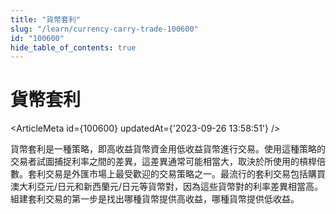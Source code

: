 ```yaml
---
title: "貨幣套利"
slug: "/learn/currency-carry-trade-100600"
id: "100600"
hide_table_of_contents: true
---
```



# 貨幣套利

<ArticleMeta id={100600} updatedAt={'2023-09-26 13:58:51'} />
<div className='border-solid border-b border-t-0 my-4 border-[var(--ifm-color-gray-300)]' />

貨幣套利是一種策略，即高收益貨幣資金用低收益貨幣進行交易。使用這種策略的交易者試圖捕捉利率之間的差異，這差異通常可能相當大，取決於所使用的槓桿倍數。套利交易是外匯市場上最受歡迎的交易策略之一。最流行的套利交易包括購買澳大利亞元/日元和新西蘭元/日元等貨幣對，因為這些貨幣對的利率差異相當高。組建套利交易的第一步是找出哪種貨幣提供高收益，哪種貨幣提供低收益。
